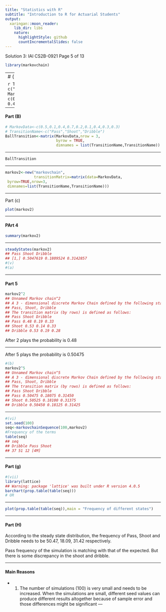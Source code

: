 ```yaml
---
title: "Statistics with R"
subtitle: "Introduction to R for Actuarial Students"
output:
  xaringan::moon_reader:
    lib_dir: libs
    nature:
      highlightStyle: github
      countIncrementalSlides: false
---
```



Solution 3:
IAI CS2B-0921
Page 5 of 13


```r
library(markovchain)
```

---
# (i)

```r
TransitionName <- c("Pass","Shoot","Dribble")
MarkovData <- c(0.5,0.1,0.4,
              0.7,0.2,0.1,
              0.4,0.3,0.3) 
```

---


#### Part (B)

```r
# MarkovData<-c(0.5,0.1,0.4,0.7,0.2,0.1,0.4,0.3,0.3)
# TransitionName<-c("Pass","Shoot","Dribble") 
BallTransition<-matrix(MarkovData,nrow = 3,
                       byrow = TRUE,
                       dimnames = list(TransitionName,TransitionName))
```

---

```r
BallTransition


```


---

```r
markov2<-new("markovchain",
             transitionMatrix=matrix(data=MarkovData,
 byrow=TRUE,nrow=3,
 dimnames=list(TransitionName,TransitionName)))
```

---


Part (c)

```r

plot(markov2) 
```
---



#### PArt 4
```r

summary(markov2)

```


---

  
```r

steadyStates(markov2)
## Pass Shoot Dribble
## [1,] 0.5047619 0.1809524 0.3142857
#(v)
#(a)

```

---

#### Part 5

```r


markov2^2
## Unnamed Markov chain^2 
## A 3 - dimensional discrete Markov Chain defined by the following states: 
## Pass, Shoot, Dribble 
## The transition matrix (by rows) is defined as follows: 
## Pass Shoot Dribble
## Pass 0.48 0.19 0.33
## Shoot 0.53 0.14 0.33
## Dribble 0.53 0.19 0.28

```

After 2 plays the probability is 0.48

---

After 5 plays the probability is 0.50475

```r
#(b)
markov2^5
## Unnamed Markov chain^5 
## A 3 - dimensional discrete Markov Chain defined by the following states: 
## Pass, Shoot, Dribble 
## The transition matrix (by rows) is defined as follows: 
## Pass Shoot Dribble
## Pass 0.50475 0.18075 0.31450
## Shoot 0.50525 0.18100 0.31375
## Dribble 0.50450 0.18125 0.31425
```

---



```r


#(vi)
set.seed(100)
seq<-markovchainSequence(100,markov2)
#Frequency of the terms
table(seq)
## seq
## Dribble Pass Shoot 
## 37 51 12 [4M]
```
---

#### Part (g)

```r
#(vii)
library(lattice)
## Warning: package 'lattice' was built under R version 4.0.5
barchart(prop.table(table(seq)))
# OR
```

---

```r
plot(prop.table(table(seq)),main = "Frequency of different states")
```

---


#### Part (H) 

According to the steady state distribution, the frequency of Pass, Shoot and Dribble needs to be 50.47, 18.09, 31.42 respectively. 

Pass frequency of the simulation is matching with that of the expected. But there is some discrepancy in the shoot and dribble.

---

#### Main Reasons 
- (1) The number of simulations (100) is very small and needs 
to be increased. When the simulations are small, different seed values can produce different results altogether because of sample error and those differences might be significant
--- 